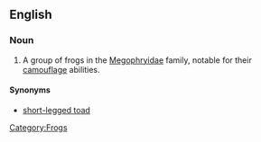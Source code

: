 ==English==
{{wikipedia|Megophryidae}}

===Noun===
{{en-noun|sg=[[litter]] [[frog]]}}

# A group of frogs in the [[Megophryidae]] family, notable for their [[camouflage]] abilities.

====Synonyms====
* [[short-legged toad]]

[[Category:Frogs]]